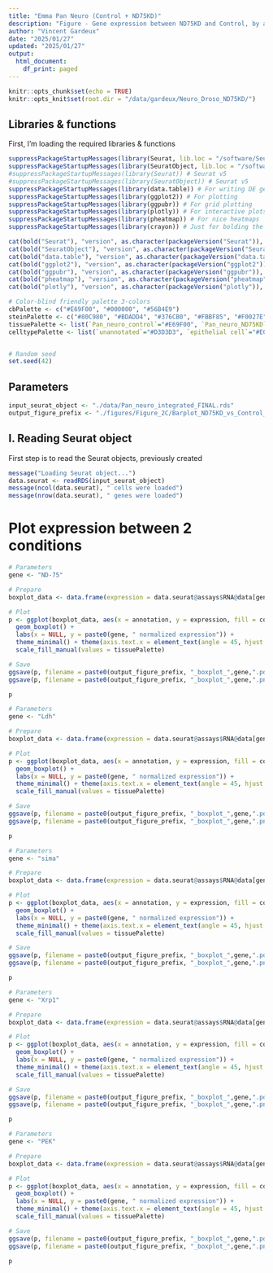 ```yaml
---
title: "Emma Pan Neuro (Control + ND75KD)"
description: "Figure - Gene expression between ND75KD and Control, by annotation"
author: "Vincent Gardeux"
date: "2025/01/27"
updated: "2025/01/27"
output:
  html_document:
    df_print: paged
---
```


  
```r
knitr::opts_chunk$set(echo = TRUE)
knitr::opts_knit$set(root.dir = "/data/gardeux/Neuro_Droso_ND75KD/")
```

## Libraries & functions

First, I'm loading the required libraries & functions

```r
suppressPackageStartupMessages(library(Seurat, lib.loc = "/software/Seuratv4/lib/")) # Seurat v4.4.0, library for single-cell analysis
suppressPackageStartupMessages(library(SeuratObject, lib.loc = "/software/Seuratv4/lib/")) # For compatibility purpose
#suppressPackageStartupMessages(library(Seurat)) # Seurat v5
#suppressPackageStartupMessages(library(SeuratObject)) # Seurat v5
suppressPackageStartupMessages(library(data.table)) # For writing DE gene file
suppressPackageStartupMessages(library(ggplot2)) # For plotting
suppressPackageStartupMessages(library(ggpubr)) # For grid plotting
suppressPackageStartupMessages(library(plotly)) # For interactive plots
suppressPackageStartupMessages(library(pheatmap)) # For nice heatmaps
suppressPackageStartupMessages(library(crayon)) # Just for bolding the console output :D

cat(bold("Seurat"), "version", as.character(packageVersion("Seurat")), "\n")
cat(bold("SeuratObject"), "version", as.character(packageVersion("SeuratObject")), "\n")
cat(bold("data.table"), "version", as.character(packageVersion("data.table")), "\n")
cat(bold("ggplot2"), "version", as.character(packageVersion("ggplot2")), "\n")
cat(bold("ggpubr"), "version", as.character(packageVersion("ggpubr")), "\n")
cat(bold("pheatmap"), "version", as.character(packageVersion("pheatmap")), "\n")
cat(bold("plotly"), "version", as.character(packageVersion("plotly")), "\n")

# Color-blind friendly palette 3-colors
cbPalette <- c("#E69F00", "#000000", "#56B4E9")
steinPalette <- c("#80C980", "#BDADD4", "#376CB0", "#FBBF85", "#F0027E")
tissuePalette <- list(`Pan_neuro_control`="#E69F00", `Pan_neuro_ND75KD`="#56B4E9")
celltypePalette <- list(`unannotated`="#D3D3D3", `epithelial cell`="#E0AC69", `skeletal muscle of head`="#895129", `cone cell`="#FFFFB7", `outer photoreceptor cell`="#FFF060", `photoreceptor cell`="#F2DB00", `photoreceptor-like cell`="#F0C200", `adult optic chiasma glial cell`="#d896ff", `adult brain cell body glial cell`="#efbbff", `adult brain perineurial glial cell`="#BCBDDC", `adult lamina epithelial/marginal glial cell`="#9E9AC8", `adult reticular neuropil associated glial cell`="#756BB1", `optic lobe associated cortex glial cell`="#54278F", `cholinergic neuron`="#E41A1C", `gabaergic neuron`="#377EB8", `glutamatergic neuron`="#4DAF4A", `dopaminergic neuron`="#984EA3", `serotonergic neuron`="#FF7F00", `OPN neuron`="#A6CEE3", `columnar neuron T1`="#DEEBF7", `T neuron T3`="#9ECAE1", `T neuron T4/T5`="#3182BD", `distal medullary amacrine neuron Dm3`="#c6e6ba", `distal medullary amacrine neuron Dm8`="#A1D99B", `distal medullary amacrine neuron Dm9`="#31A354", `proximal medullary amacrine neuron Pm4`="#006D2C", `centrifugal neuron C2`="#7FC97F", `centrifugal neuron C3`="#BEAED4", `medullary intrinsic neuron Mi1`="#d8d5eb", `medullary intrinsic neuron Mi4`="#BCBDDC", `medullary intrinsic neuron Mi15`="#756BB1", `transmedullary neuron Tm1`="#b4dee9", `transmedullary neuron Tm2`="#bfdfe7", `transmedullary neuron Tm9`="#7eb5c4", `transmedullary neuron Tm20`="#9fcad5", `transmedullary Y neuron TmY14`="#5da1b3", `transmedullary Y neuron TmY5a`="#3c8ca2", `transmedullary Y neuron TmY8`="#1a7790", `tm5ab`="#014636", `lamina monopolar neuron L1 + L2`="#FDD3A0", `lamina monopolar neuron L3`="#FDBE85", `lamina monopolar neuron L4`="#FD8D3C", `lamina monopolar neuron L5`="#E6550D", `lamina wide-field 2 neuron`="#A63603", `lobular columnar neuron LC12`="#BC80BD", `olfactory receptor neuron`="#CCEBC5", `Poxn neuron`="#FFED6F", `hemocyte`="#999999", `kenyon cell`="#B3E2CD", `gamma kenyon cell`="#FDCDAC", `pigment cell`="#EE82EE")


# Random seed
set.seed(42)
```

## Parameters

```r
input_seurat_object <- "./data/Pan_neuro_integrated_FINAL.rds"
output_figure_prefix <- "./figures/Figure_2C/Barplot_ND75KD_vs_Control_all_annotations_expression_"
```

## I. Reading Seurat object

First step is to read the Seurat objects, previously created

```r
message("Loading Seurat object...")
data.seurat <- readRDS(input_seurat_object)
message(ncol(data.seurat), " cells were loaded")
message(nrow(data.seurat), " genes were loaded")
```

# Plot expression between 2 conditions

```r
# Parameters
gene <- "ND-75"

# Prepare
boxplot_data <- data.frame(expression = data.seurat@assays$RNA@data[gene, ], annotation = data.seurat$annotation, condition = data.seurat$orig.ident)

# Plot
p <- ggplot(boxplot_data, aes(x = annotation, y = expression, fill = condition)) +
  geom_boxplot() +
  labs(x = NULL, y = paste0(gene, " normalized expression")) +
  theme_minimal() + theme(axis.text.x = element_text(angle = 45, hjust = 1)) +
  scale_fill_manual(values = tissuePalette)

# Save
ggsave(p, filename = paste0(output_figure_prefix, "_boxplot_",gene,".pdf"), width = 15, height = 5, bg = "white")
ggsave(p, filename = paste0(output_figure_prefix, "_boxplot_",gene,".png"), width = 15, height = 5, dpi = 1000, bg = 'white')

p
```

```r
# Parameters
gene <- "Ldh"

# Prepare
boxplot_data <- data.frame(expression = data.seurat@assays$RNA@data[gene, ], annotation = data.seurat$annotation, condition = data.seurat$orig.ident)

# Plot
p <- ggplot(boxplot_data, aes(x = annotation, y = expression, fill = condition)) +
  geom_boxplot() +
  labs(x = NULL, y = paste0(gene, " normalized expression")) +
  theme_minimal() + theme(axis.text.x = element_text(angle = 45, hjust = 1)) +
  scale_fill_manual(values = tissuePalette)

# Save
ggsave(p, filename = paste0(output_figure_prefix, "_boxplot_",gene,".pdf"), width = 15, height = 5, bg = "white")
ggsave(p, filename = paste0(output_figure_prefix, "_boxplot_",gene,".png"), width = 15, height = 5, dpi = 1000, bg = 'white')

p
```

```r
# Parameters
gene <- "sima"

# Prepare
boxplot_data <- data.frame(expression = data.seurat@assays$RNA@data[gene, ], annotation = data.seurat$annotation, condition = data.seurat$orig.ident)

# Plot
p <- ggplot(boxplot_data, aes(x = annotation, y = expression, fill = condition)) +
  geom_boxplot() +
  labs(x = NULL, y = paste0(gene, " normalized expression")) +
  theme_minimal() + theme(axis.text.x = element_text(angle = 45, hjust = 1)) +
  scale_fill_manual(values = tissuePalette)

# Save
ggsave(p, filename = paste0(output_figure_prefix, "_boxplot_",gene,".pdf"), width = 15, height = 5, bg = "white")
ggsave(p, filename = paste0(output_figure_prefix, "_boxplot_",gene,".png"), width = 15, height = 5, dpi = 1000, bg = 'white')

p
```

```r
# Parameters
gene <- "Xrp1"

# Prepare
boxplot_data <- data.frame(expression = data.seurat@assays$RNA@data[gene, ], annotation = data.seurat$annotation, condition = data.seurat$orig.ident)

# Plot
p <- ggplot(boxplot_data, aes(x = annotation, y = expression, fill = condition)) +
  geom_boxplot() +
  labs(x = NULL, y = paste0(gene, " normalized expression")) +
  theme_minimal() + theme(axis.text.x = element_text(angle = 45, hjust = 1)) +
  scale_fill_manual(values = tissuePalette)

# Save
ggsave(p, filename = paste0(output_figure_prefix, "_boxplot_",gene,".pdf"), width = 15, height = 5, bg = "white")
ggsave(p, filename = paste0(output_figure_prefix, "_boxplot_",gene,".png"), width = 15, height = 5, dpi = 1000, bg = 'white')

p
```

```r
# Parameters
gene <- "PEK"

# Prepare
boxplot_data <- data.frame(expression = data.seurat@assays$RNA@data[gene, ], annotation = data.seurat$annotation, condition = data.seurat$orig.ident)

# Plot
p <- ggplot(boxplot_data, aes(x = annotation, y = expression, fill = condition)) +
  geom_boxplot() +
  labs(x = NULL, y = paste0(gene, " normalized expression")) +
  theme_minimal() + theme(axis.text.x = element_text(angle = 45, hjust = 1)) +
  scale_fill_manual(values = tissuePalette)

# Save
ggsave(p, filename = paste0(output_figure_prefix, "_boxplot_",gene,".pdf"), width = 15, height = 5, bg = "white")
ggsave(p, filename = paste0(output_figure_prefix, "_boxplot_",gene,".png"), width = 15, height = 5, dpi = 1000, bg = 'white')

p
```
